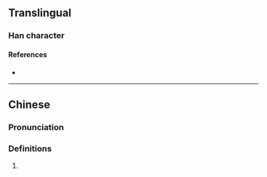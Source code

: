 {{character info/new}}
==Translingual==

===Han character===
{{Han char|rn=9|rad=人|as=12|sn=14|four=21299|canj=OMWD,XOMWD|ids=⿰亻粟}}

====References====
* {{Han ref|kx=0118.051|hdz=10217.170|uh=50F3|ud=20723|bh=E0F4|bd=57588}}

----

==Chinese==
{{zh-forms}}

===Pronunciation===
{{zh-pron
|m=sù
|m-s=
|dg=
|c=suk1
|c-t=
|g=
|h=pfs=
|j=
|md=
|mn=
|mn-t=
|w=
|x=
|mc=y
|oc=y
|cat=n
}}

{{attention|yue|Cantonese pronunciation 'suk1' not found in the entry 僳.}}
===Definitions===
{{zh-hanzi}}

# {{rfdef|lang=zh}}